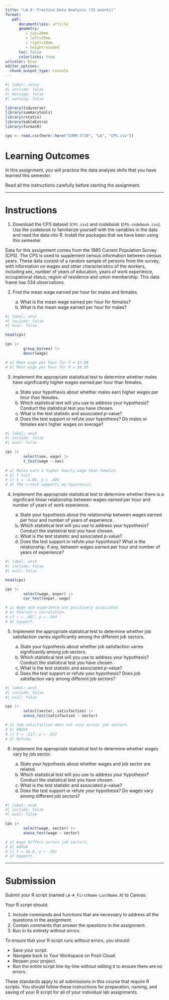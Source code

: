 ```yaml
---
title: "LA-9: Practice Data Analysis (15 points)"
format:
   pdf:
      documentclass: article
      geometry:
         - top=20mm
         - left=20mm
         - right=20mm
         - heightrounded
      toc: false
      colorlinks: true
urlcolor: blue
editor_options: 
  chunk_output_type: console
---
```


```r
#| label: setup
#| include: false
#| message: false
#| warning: false

library(tidyverse)
library(summarytools)
library(rstatix)
library(kableExtra)
library(formatR)

cps <- read.csv(here::here("COMM-3710", "LA", "CPS.csv"))

```

# Learning Outcomes

In this assignment, you will practice the data analysis skills that you have learned this semester.

::: callout-tip
Read all the instructions carefully before starting the assignment.
:::

------------------------------------------------------------------------

# Instructions

1)  Download the CPS dataset (`CPS.csv`) and codebook (`CPS-codebook.csv`). Use the codebook to familiarize yourself with the variables in the data and read the data into R. Install the packages that we have been using this semester.

Data for this assignment comes from the 1985 Current Population Survey (CPS). The CPS is used to supplement census information between census years. These data consist of a random sample of persons from the survey, with information on wages and other characteristics of the workers, including sex, number of years of education, years of work experience, occupational status, region of residence and union membership. This data frame has 534 observations.

2) Find the mean wage earned per hour for males and females.

   a)  What is the mean wage earned per hour for females?
   b)  What is the mean wage earned per hour for males?
   
```r
#| label: ans2
#| include: false
#| eval: false

head(cps)

cps |> 
        group_by(sex) |> 
        descr(wage)

# a) Mean wage per hour for F = $7.88 
# b) Mean wage per hour for M = $9.99

```

3) Implement the appropriate statistical test to determine whether males have significantly higher wages earned per hour than females.

   a)  State your hypothesis about whether males earn higher wages per hour than females.
   b)  Which statistical test will you use to address your hypothesis? Conduct the statistical test you have chosen.
   c)  What is the test statistic and associated *p*-value?
   d)  Does the test support or refute your hypothesis? Do males or females earn higher wages on average?
   
```r
#| label: ans3
#| include: false
#| eval: false

cps |> 
        select(sex, wage) |> 
        t_test(wage ~ sex)
        
# a) Males earn a higher hourly wage than females.
# b) t-test
# c) t = -4.89, p < .001
# d) The t-test supports my hypothesis.

```
   
4) Implement the appropriate statistical test to determine whether there is a significant linear relationship between wages earned per hour and number of years of work experience.

   a)  State your hypothesis about the relationship between wages earned per hour and number of years of experience.
   b)  Which statistical test will you use to address your hypothesis? Conduct the statistical test you have chosen.
   c)  What is the test statistic and associated *p*-value?
   d)  Does the test support or refute your hypothesis? What is the relationship, if any, between wages earned per hour and number of years of experience?

```r
#| label: ans4
#| include: false
#| eval: false

head(cps)

cps |> 
        select(wage, exper) |> 
        cor_test(exper, wage)

# a) Wage and experience are positively associated.
# b) Pearson's correlation.
# c) r = .087, p = .044
# d) Support.

```

5) Implement the appropriate statistical test to determine whether job satisfaction varies significantly among the different job sectors.

   a)  State your hypothesis about whether job satisfaction varies significantly among job sectors.
   b)  Which statistical test will you use to address your hypothesis? Conduct the statistical test you have chosen.
   c)  What is the test statistic and associated *p*-value?
   d)  Does the test support or refute your hypothesis? Does job satisfaction vary among different job sectors?
   
```r
#| label: ans5
#| include: false
#| eval: false

cps |> 
        select(sector, satisfaction) |> 
        anova_test(satisfaction ~ sector)

# a) Job satisfaction does not vary across job sectors.
# b) ANOVA
# c) F = .517, p = .822
# d) Refute.

```

6) Implement the appropriate statistical test to determine whether wages vary by job sector.

   a)  State your hypothesis about whether wages and job sector  are related.
   b)  Which statistical test will you use to address your hypothesis? Conduct the statistical test you have chosen.
   c)  What is the test statistic and associated *p*-value?
   d)  Does the test support or refute your hypothesis? Do wages vary among different job sectors?

```r
#| label: ans6
#| include: false
#| eval: false

cps |> 
        select(wage, sector) |> 
        anova_test(wage ~ sector)

# a) Wage differs across job sectors.
# b) ANOVA
# c) F = 16.8, p < .001
# d) Support.

```

------------------------------------------------------------------------

# Submission

Submit your R script (named `LA-#_FirstName-LastName.R`) to Canvas.

Your R script should:

1)  Include commands and functions that are necessary to address all the questions in the assignment.
2)  Contain comments that answer the questions in the assignment.
3)  Run in its entirety without errors.

To ensure that your R script runs without errors, you should:

-   Save your script.
-   Navigate back to Your Workspace on Posit Cloud.
-   Reopen your project.
-   Run the entire script line-by-line without editing it to ensure there are no errors.

::: callout-important
These standards apply to all submissions in this course that require R scripts. You should follow these instructions for preparation, naming, and saving of your R script for all of your individual lab assignments.
:::
